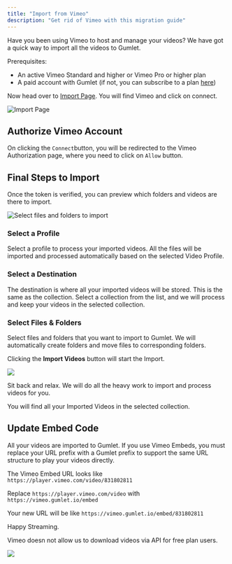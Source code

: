 ```yaml
---
title: "Import from Vimeo"
description: "Get rid of Vimeo with this migration guide"
---
```


Have you been using Vimeo to host and manage your videos? We have got a quick way to import all the videos to Gumlet.

Prerequisites:

* An active Vimeo Standard and higher or Vimeo Pro or higher plan
* A paid account with Gumlet (if not, you can subscribe to a plan [here](https://dashboard.gumlet.com/organization/billing?utm_source=docs\&utm_campaign=vimeo-migration))

Now head over to [Import Page](https://dashboard.gumlet.com/video/import-videos). You will find Vimeo and click on connect.

![Import Page](/images/docs/192879545a2a35d801778c832d3ed7a2a80c646541dea7ac6ae900326a83bcc6-Screenshot_at_Sep_23_12-25-51.png)

## Authorize Vimeo Account

On clicking the `Connect`button, you will be redirected to the Vimeo Authorization page, where you need to click on `Allow` button.

## Final Steps to Import

Once the token is verified, you can preview which folders and videos are there to import.

![Select files and folders to import](/images/docs/69825671da9cab6dd6128cc42809eeb10126f5454143b7fc947a8a6307e8044c-Screenshot_2024-09-23_at_2.22.35_PM.png)

### Select a Profile

Select a profile to process your imported videos. All the files will be imported and processed automatically based on the selected Video Profile.

### Select a Destination

The destination is where all your imported videos will be stored. This is the same as the collection. Select a collection from the list, and we will process and keep your videos in the selected collection.

### Select Files & Folders

Select files and folders that you want to import to Gumlet. We will automatically create folders and move files to corresponding folders.

Clicking the **Import Videos** button will start the Import.

<Frame caption="Import Progress">
  <img src="/images/docs/21c4855517e8d6180b0b0c6bf601a40de24c888c4ee20e55f007764496810874-Screenshot_2024-09-23_at_2.23.39_PM.png" />
</Frame>

Sit back and relax. We will do all the heavy work to import and process videos for you.

You will find all your Imported Videos in the selected collection.

## Update Embed Code

All your videos are imported to Gumlet. If you use Vimeo Embeds, you must replace your URL prefix with a Gumlet prefix to support the same URL structure to play your videos directly.

The Vimeo Embed URL looks like `https://player.vimeo.com/video/831802811`

Replace `https://player.vimeo.com/video` with `https://vimeo.gumlet.io/embed`

Your new URL will be like `https://vimeo.gumlet.io/embed/831802811`

Happy Streaming.

<Warning>
  Vimeo doesn not allow us to download videos via API for free plan users.

  ![](/images/docs/085a3fde726fb304f7c7ff1a9342dcd3454eed79c5acc984dc87f3bdca6d26c0-Screenshot_2024-11-26_at_6.20.46_AM.png)
</Warning>
